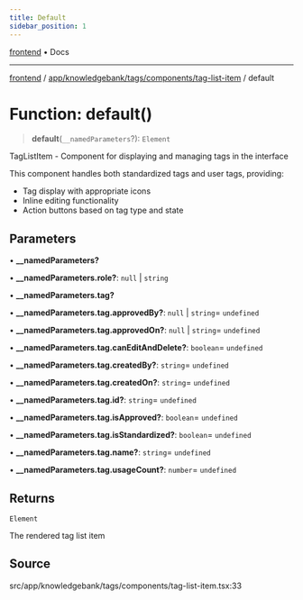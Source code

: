 ```yaml
---
title: Default
sidebar_position: 1
---
```


[frontend](../../../../../..) • Docs

***

[frontend](../../../../../..) / [app/knowledgebank/tags/components/tag-list-item](..) / default

# Function: default()

> **default**(`__namedParameters`?): `Element`

TagListItem - Component for displaying and managing tags in the interface

This component handles both standardized tags and user tags, providing:
- Tag display with appropriate icons
- Inline editing functionality
- Action buttons based on tag type and state

## Parameters

• **\_\_namedParameters?**

• **\_\_namedParameters.role?**: `null` \| `string`

• **\_\_namedParameters.tag?**

• **\_\_namedParameters.tag.approvedBy?**: `null` \| `string`= `undefined`

• **\_\_namedParameters.tag.approvedOn?**: `null` \| `string`= `undefined`

• **\_\_namedParameters.tag.canEditAndDelete?**: `boolean`= `undefined`

• **\_\_namedParameters.tag.createdBy?**: `string`= `undefined`

• **\_\_namedParameters.tag.createdOn?**: `string`= `undefined`

• **\_\_namedParameters.tag.id?**: `string`= `undefined`

• **\_\_namedParameters.tag.isApproved?**: `boolean`= `undefined`

• **\_\_namedParameters.tag.isStandardized?**: `boolean`= `undefined`

• **\_\_namedParameters.tag.name?**: `string`= `undefined`

• **\_\_namedParameters.tag.usageCount?**: `number`= `undefined`

## Returns

`Element`

The rendered tag list item

## Source

src/app/knowledgebank/tags/components/tag-list-item.tsx:33
